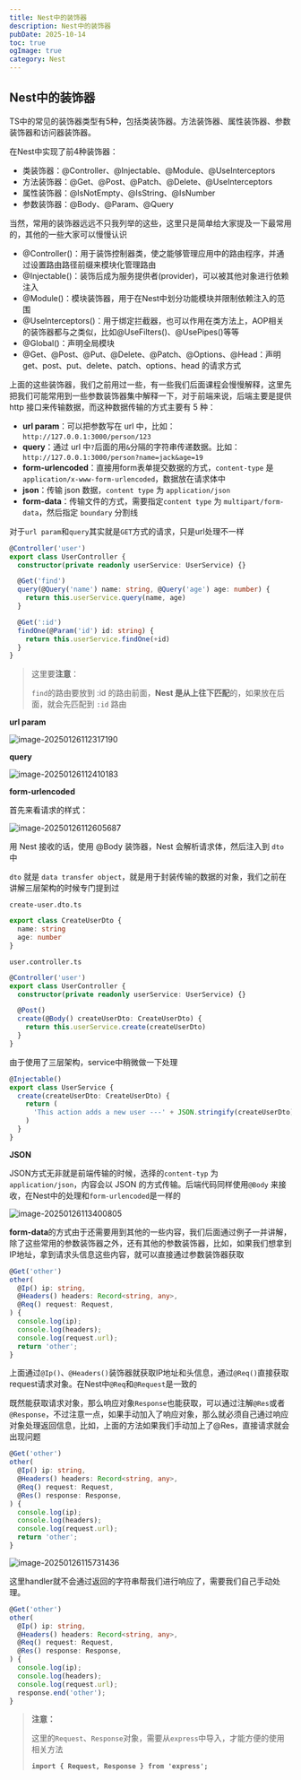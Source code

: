 ```yaml
---
title: Nest中的装饰器
description: Nest中的装饰器
pubDate: 2025-10-14
toc: true
ogImage: true
category: Nest
---
```


## Nest中的装饰器

TS中的常见的装饰器类型有5种，包括类装饰器。方法装饰器、属性装饰器、参数装饰器和访问器装饰器。

在Nest中实现了前4种装饰器：

- 类装饰器：@Controller、@Injectable、@Module、@UseInterceptors
- 方法装饰器：@Get、@Post、@Patch、@Delete、@UseInterceptors
- 属性装饰器：@IsNotEmpty、@IsString、@IsNumber
- 参数装饰器：@Body、@Param、@Query

当然，常用的装饰器远远不只我列举的这些，这里只是简单给大家提及一下最常用的，其他的一些大家可以慢慢认识

- @Controller()：用于装饰控制器类，使之能够管理应用中的路由程序，并通过设置路由路径前缀来模块化管理路由
- @Injectable()：装饰后成为服务提供者(provider)，可以被其他对象进行依赖注入
- @Module()：模块装饰器，用于在Nest中划分功能模块并限制依赖注入的范围
- @UseInterceptors()：用于绑定拦截器，也可以作用在类方法上，AOP相关的装饰器都与之类似，比如@UseFilters()、@UsePipes()等等
- @Global()：声明全局模块
- @Get、@Post、@Put、@Delete、@Patch、@Options、@Head：声明 get、post、put、delete、patch、options、head 的请求方式

上面的这些装饰器，我们之前用过一些，有一些我们后面课程会慢慢解释，这里先把我们可能常用到一些参数装饰器集中解释一下，对于前端来说，后端主要是提供 http 接口来传输数据，而这种数据传输的方式主要有 5 种：

- **url param**：可以把参数写在 url 中，比如：`http://127.0.0.1:3000/person/123`
- **query**：通过 url 中`?`后面的用`&`分隔的字符串传递数据。比如：`http://127.0.0.1:3000/person?name=jack&age=19`
- **form-urlencoded**：直接用form表单提交数据的方式，`content-type` 是 `application/x-www-form-urlencoded`，数据放在请求体中
- **json**：传输 json 数据，`content type` 为 `application/json`
- **form-data**：传输文件的方式，需要指定`content type` 为 `multipart/form-data`，然后指定 `boundary` 分割线

对于`url param`和`query`其实就是`GET`方式的请求，只是url处理不一样

```typescript
@Controller('user')
export class UserController {
  constructor(private readonly userService: UserService) {}

  @Get('find')
  query(@Query('name') name: string, @Query('age') age: number) {
    return this.userService.query(name, age)
  }

  @Get(':id')
  findOne(@Param('id') id: string) {
    return this.userService.findOne(+id)
  }
}
```

> 这里要**注意**：
>
> `find`的路由要放到 :id 的路由前面，**Nest 是从上往下匹配**的，如果放在后面，就会先匹配到 `:id` 路由

**url param**

![image-20250126112317190](/img/nestjs-1760441098949-169-image-20250126112317190.png)

**query**

![image-20250126112410183](/img/nestjs-1760441098951-301-image-20250126112410183.png)

**form-urlencoded**

首先来看请求的样式：

![image-20250126112605687](/img/nestjs-1760441098952-923-image-20250126112605687.png)

用 Nest 接收的话，使用 @Body 装饰器，Nest 会解析请求体，然后注入到 `dto` 中

`dto` 就是 `data transfer object`，就是用于封装传输的数据的对象，我们之前在讲解三层架构的时候专门提到过

`create-user.dto.ts`

```typescript
export class CreateUserDto {
  name: string
  age: number
}
```

`user.controller.ts`

```typescript
@Controller('user')
export class UserController {
  constructor(private readonly userService: UserService) {}

  @Post()
  create(@Body() createUserDto: CreateUserDto) {
    return this.userService.create(createUserDto)
  }
}
```

由于使用了三层架构，service中稍微做一下处理

```typescript
@Injectable()
export class UserService {
  create(createUserDto: CreateUserDto) {
    return (
      'This action adds a new user ---' + JSON.stringify(createUserDto) + '---'
    )
  }
}
```

**JSON**

JSON方式无非就是前端传输的时候，选择的`content-typ` 为 `application/json`，内容会以 JSON 的方式传输。后端代码同样使用`@Body` 来接收，在Nest中的处理和`form-urlencoded`是一样的

![image-20250126113400805](/img/nestjs-1760441098953-586-image-20250126113400805.png)

**form-data**的方式由于还需要用到其他的一些内容，我们后面通过例子一并讲解，除了这些常用的参数装饰器之外，还有其他的参数装饰器，比如，如果我们想拿到IP地址，拿到请求头信息这些内容，就可以直接通过参数装饰器获取

```typescript
@Get('other')
other(
  @Ip() ip: string,
  @Headers() headers: Record<string, any>,
  @Req() request: Request,
) {
  console.log(ip);
  console.log(headers);
  console.log(request.url);
  return 'other';
}
```

上面通过`@Ip()`、`@Headers()`装饰器就获取IP地址和头信息，通过`@Req()`直接获取request请求对象。在Nest中`@Req`和`@Request`是一致的

既然能获取请求对象，那么响应对象`Response`也能获取，可以通过注解`@Res`或者`@Response`，不过注意一点，如果手动加入了响应对象，那么就必须自己通过响应对象处理返回信息，比如，上面的方法如果我们手动加上了@Res，直接请求就会出现问题

```typescript
@Get('other')
other(
  @Ip() ip: string,
  @Headers() headers: Record<string, any>,
  @Req() request: Request,
  @Res() response: Response,
) {
  console.log(ip);
  console.log(headers);
  console.log(request.url);
  return 'other';
}
```

![image-20250126115731436](/img/nestjs-1760441098954-431-image-20250126115731436.png)

这里handler就不会通过返回的字符串帮我们进行响应了，需要我们自己手动处理。

```typescript
@Get('other')
other(
  @Ip() ip: string,
  @Headers() headers: Record<string, any>,
  @Req() request: Request,
  @Res() response: Response,
) {
  console.log(ip);
  console.log(headers);
  console.log(request.url);
  response.end('other');
}
```

> **注意：**
>
> 这里的`Request`、`Response`对象，需要从`express`中导入，才能方便的使用相关方法
>
> **`import { Request, Response } from 'express';`**
